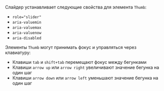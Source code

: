 Слайдер устанавливает следующие свойства для элемента `Thumb`:

- `role="slider"`
- `aria-valuemin`
- `aria-valuemax`
- `aria-valuenow`
- `aria-disabled`

Элементы `Thumb` могут принимать фокус и управляться через клавиатуру:

- Клавиши `tab` и `shift+tab` перемещают фокус между бегунками
- Клавиши `arrow up` или `arrow right` увеличивают значение бегунка на один шаг
- Клавиши `arrow down` или `arrow left` уменьшают значение бегунка на один шаг
